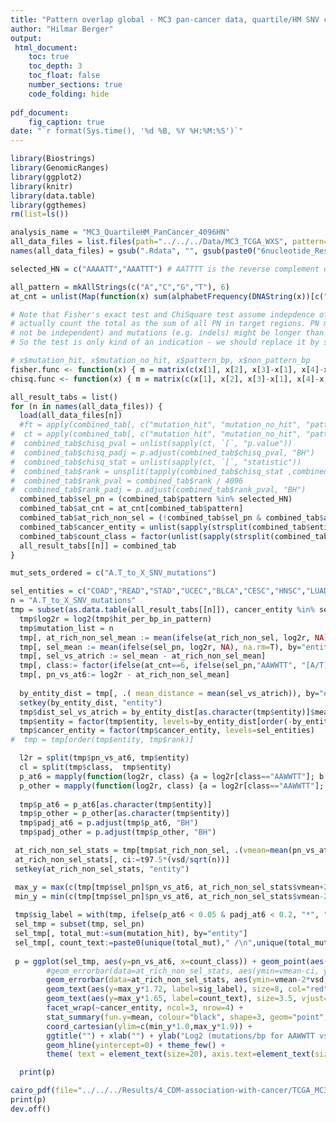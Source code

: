 ```yaml
---
title: "Pattern overlap global - MC3 pan-cancer data, quartile/HM SNV count classes - all cancer entities, all 4096 hexanucleotides - Plots"
author: "Hilmar Berger"
output:
 html_document:
    toc: true
    toc_depth: 3
    toc_float: false
    number_sections: true
    code_folding: hide
    
pdf_document:
    fig_caption: true
date: "`r format(Sys.time(), '%d %B, %Y %H:%M:%S')`"
---
```



```r
library(Biostrings)
library(GenomicRanges)
library(ggplot2)
library(knitr)
library(data.table)
library(ggthemes)
rm(list=ls())
```

```r
analysis_name = "MC3_QuartileHM_PanCancer_4096HN"
all_data_files = list.files(path="../../../Data/MC3_TCGA_WXS", pattern=paste0("6nucleotide_Results_",analysis_name,".+Rdata"), full.names = T)
names(all_data_files) = gsub(".Rdata", "", gsub(paste0("6nucleotide_Results_",analysis_name,"_"),"", basename(all_data_files)))
```

```r
selected_HN = c("AAAATT","AAATTT") # AATTTT is the reverse complement of AAAATT and will therefore always get the exact same hits
```


```r
all_pattern = mkAllStrings(c("A","C","G","T"), 6)
at_cnt = unlist(Map(function(x) sum(alphabetFrequency(DNAString(x))[c("A","T")]), all_pattern))
```


```r
# Note that Fisher's exact test and ChiSquare test assume indepdence of the elements. We consider mutated sites but 
# actually count the total as the sum of all PN in target regions. PN might be overlapping (therefore
# not be independent) and mutations (e.g. indels) might be longer than 1. 
# So the test is only kind of an indication - we should replace it by something more appropriate

# x$mutation_hit, x$mutation_no_hit, x$pattern_bp, x$non_pattern_bp
fisher.func <- function(x) { m = matrix(c(x[1], x[2], x[3]-x[1], x[4]-x[2]), 2, 2); fisher.test(m)}
chisq.func <- function(x) { m = matrix(c(x[1], x[2], x[3]-x[1], x[4]-x[2]), 2, 2); chisq.test(m)}

all_result_tabs = list()
for (n in names(all_data_files)) {
  load(all_data_files[n])
  #ft = apply(combined_tab[, c("mutation_hit", "mutation_no_hit", "pattern_bp", "non_pattern_bp")], 1, fisher.func)
#  ct = apply(combined_tab[, c("mutation_hit", "mutation_no_hit", "pattern_bp", "non_pattern_bp")], 1, chisq.func)
#  combined_tab$chisq_pval = unlist(sapply(ct, `[`, "p.value"))
#  combined_tab$chisq_padj = p.adjust(combined_tab$chisq_pval, "BH")
#  combined_tab$chisq_stat = unlist(sapply(ct, `[`, "statistic"))
#  combined_tab$rank = unsplit(tapply(combined_tab$chisq_stat ,combined_tab$entity, frankv, order=-1), combined_tab$entity)
#  combined_tab$rank_pval = combined_tab$rank / 4096
#  combined_tab$rank_padj = p.adjust(combined_tab$rank_pval, "BH")
  combined_tab$sel_pn = (combined_tab$pattern %in% selected_HN)
  combined_tab$at_cnt = at_cnt[combined_tab$pattern]
  combined_tab$at_rich_non_sel = (!combined_tab$sel_pn & combined_tab$at_cnt == 6)
  combined_tab$cancer_entity = unlist(sapply(strsplit(combined_tab$entity,"_"), `[`,1))
  combined_tab$count_class = factor(unlist(sapply(strsplit(combined_tab$entity,"_"), `[`,2)), levels=c("Q1","Q2","Q3","Q4","Outlier","POLEmut"))
  all_result_tabs[[n]] = combined_tab
}
```

```r
mut_sets_ordered = c("A.T_to_X_SNV_mutations")
```

```r
sel_entities = c("COAD","READ","STAD","UCEC","BLCA","CESC","HNSC","LUAD","LUSC", "DLBC","LAML","SARC")
n = "A.T_to_X_SNV_mutations"
tmp = subset(as.data.table(all_result_tabs[[n]]), cancer_entity %in% sel_entities)
  tmp$log2r = log2(tmp$hit_per_bp_in_pattern)
  tmp$mutation_list = n
  tmp[, at_rich_non_sel_mean := mean(ifelse(at_rich_non_sel, log2r, NA), na.rm=T), by="entity"]
  tmp[, sel_mean := mean(ifelse(sel_pn, log2r, NA), na.rm=T), by="entity"]
  tmp[, sel_vs_atrich := sel_mean - at_rich_non_sel_mean]
  tmp[, class:= factor(ifelse(at_cnt==6, ifelse(sel_pn,"AAWWTT", "[A/T]6"),"other"), levels=c("AAWWTT","[A/T]6","other"))]
  tmp[, pn_vs_at6:= log2r - at_rich_non_sel_mean]
  
  by_entity_dist = tmp[, .( mean_distance = mean(sel_vs_atrich)), by="entity"]
  setkey(by_entity_dist, "entity")
  tmp$dist_sel_vs_atrich = by_entity_dist[as.character(tmp$entity)]$mean_distance
  tmp$entity = factor(tmp$entity, levels=by_entity_dist[order(-by_entity_dist$mean_distance)]$entity)
  tmp$cancer_entity = factor(tmp$cancer_entity, levels=sel_entities)
#  tmp = tmp[order(tmp$entity, tmp$rank)]

  l2r = split(tmp$pn_vs_at6, tmp$entity)
  cl = split(tmp$class,  tmp$entity)
  p_at6 = mapply(function(log2r, class) {a = log2r[class=="AAWWTT"]; b = log2r[class=="[A/T]6"]; if(length(a)>0 && length(b)>0) {p=wilcox.test(a,b )$p.value} else {p=NA}; return(p)}, l2r, cl)
  p_other = mapply(function(log2r, class) {a = log2r[class=="AAWWTT"]; b = log2r[class=="other"]; if(length(a)>0 && length(b)>0) {p=wilcox.test(a,b )$p.value} else {p=NA}; return(p)}, l2r, cl)
  
  tmp$p_at6 = p_at6[as.character(tmp$entity)]
  tmp$p_other = p_other[as.character(tmp$entity)]
  tmp$padj_at6 = p.adjust(tmp$p_at6, "BH")
  tmp$padj_other = p.adjust(tmp$p_other, "BH")

 at_rich_non_sel_stats = tmp[tmp$at_rich_non_sel, .(vmean=mean(pn_vs_at6), vsd=sd(pn_vs_at6), n=.N, t97.5=qt(0.975, .N-1), entity = unique(entity)), by=c("cancer_entity", "count_class")]
 at_rich_non_sel_stats[, ci:=t97.5*(vsd/sqrt(n))]
 setkey(at_rich_non_sel_stats, "entity")

 max_y = max(c(tmp[tmp$sel_pn]$pn_vs_at6, at_rich_non_sel_stats$vmean+2*at_rich_non_sel_stats$vsd))
 min_y = min(c(tmp[tmp$sel_pn]$pn_vs_at6, at_rich_non_sel_stats$vmean-2*at_rich_non_sel_stats$vsd))
 
 tmp$sig_label = with(tmp, ifelse(p_at6 < 0.05 & padj_at6 < 0.2, "*", ""))
 sel_tmp = subset(tmp, sel_pn)
 sel_tmp[, total_mut:=sum(mutation_hit), by="entity"]
 sel_tmp[, count_text:=paste0(unique(total_mut)," /\n",unique(total_mutation_counts), "\n[", unique(sample_counts),"]"), by="entity"]
 
 p = ggplot(sel_tmp, aes(y=pn_vs_at6, x=count_class)) + geom_point(aes(col=pattern), size=3) +
        #geom_errorbar(data=at_rich_non_sel_stats, aes(ymin=vmean-ci, ymax=vmean+ci, x=count_class), inherit.aes = F) + 
        geom_errorbar(data=at_rich_non_sel_stats, aes(ymin=vmean-2*vsd, ymax=vmean+2*vsd, x=count_class), inherit.aes = F, alpha=.3, size=0.5) + 
        geom_text(aes(y=max_y*1.72, label=sig_label), size=8, col="red")  +
        geom_text(aes(y=max_y*1.65, label=count_text), size=3.5, vjust=1)  +
        facet_wrap(~cancer_entity, ncol=3, nrow=4) + 
        stat_summary(fun.y=mean, colour="black", shape=3, geom="point", size=3) + 
        coord_cartesian(ylim=c(min_y*1.0,max_y*1.9)) + 
        ggtitle("") + xlab("") + ylab("Log2 (mutations/bp for AAWWTT vs. mean of mutations/bp for other WWWWWW") + 
        geom_hline(yintercept=0) + theme_few() + 
        theme( text = element_text(size=20), axis.text=element_text(size=20), axis.text.x = element_text(angle = 90, hjust = 1), axis.title.y=element_text(size=16), legend.position ="none",legend.text=element_text(size=20))

  print(p)

```

```r
cairo_pdf(file="../../../Results/4_CDM-association-with-cancer/TCGA_MC3_A.T_to_X_SNV_pancancer_enrichment_cairo_v2_12_entities.pdf", width = 10, height=12)
print(p)
dev.off()
```